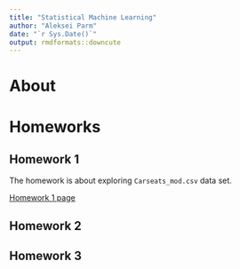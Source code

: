 ```yaml
---
title: "Statistical Machine Learning"
author: "Aleksei Parm"
date: "`r Sys.Date()`"
output: rmdformats::downcute
---
```


# About


# Homeworks


## Homework 1

The homework is about exploring `Carseats_mod.csv` data set.

[Homework 1 page](hws/hw1/index.html)


## Homework 2


## Homework 3


